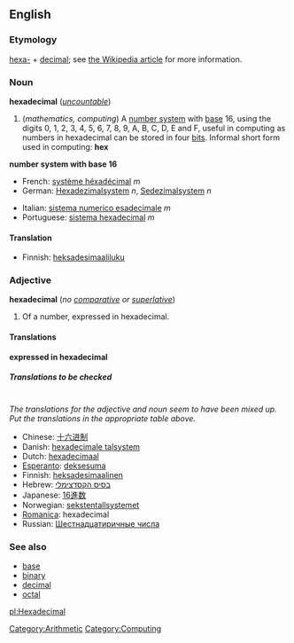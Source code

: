 ==English==
===Etymology===
[[hexa-]] + [[decimal]]; see [[w:hexadecimal|the Wikipedia article]] for more information.

===Noun===
{{wikipedia}}
'''hexadecimal''' (''[[uncountable]]'')

#(''mathematics, computing'') A [[number system]] with [[base]] 16, using the digits 0, 1, 2, 3, 4, 5, 6, 7, 8, 9, A, B, C, D, E and F, useful in computing as numbers in hexadecimal can be stored in four [[bit]]s.  Informal short form used in computing: '''hex'''
[[Category:Arithmetic]]
[[Category:Computing]]

'''number system with base 16'''
{{top}}
*French: [[système héxadécimal]] ''m''
*German: [[Hexadezimalsystem]] ''n'', [[Sedezimalsystem]] ''n''
{{mid}}
*Italian: [[sistema numerico esadecimale]] ''m''
*Portuguese: [[sistema hexadecimal]] ''m''
{{bottom}}

====Translation====
*Finnish: [[heksadesimaaliluku]]

===Adjective===
'''hexadecimal''' (''no [[comparative]] or [[superlative]]'')

#Of a number, expressed in hexadecimal.

====Translations====

'''expressed in hexadecimal'''
{{top}}
{{mid}}
{{bottom}}

=====Translations to be checked=====
<!--Remove this section once all of the translations below have been moved into the tables above.-->
{{checktrans}}<br>
''The translations for the adjective and noun seem to have been mixed up.  Put the translations in the appropriate table above.''
*Chinese: [[十六进制]]
*Danish: [[hexadecimale talsystem]]
*Dutch: [[hexadecimaal]]
*[[Esperanto]]: [[deksesuma]]
*Finnish: [[heksadesimaalinen]]
*Hebrew: [[בסיס הקסדצימלי]]
*Japanese: [[16進数]]
*Norwegian: [[sekstentallsystemet]]
*[[Romanica]]: hexadecimal
*Russian: [[Шестнадцатиричные числа]]

===See also===
*[[base]]
*[[binary]]
*[[decimal]]
*[[octal]]

[[pl:Hexadecimal]]
